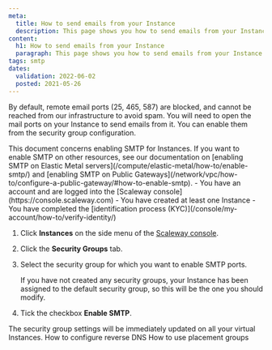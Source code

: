 ```yaml
---
meta:
  title: How to send emails from your Instance
  description: This page shows you how to send emails from your Instance
content:
  h1: How to send emails from your Instance
  paragraph: This page shows you how to send emails from your Instance
tags: smtp
dates:
  validation: 2022-06-02
  posted: 2021-05-26
---
```



By default, remote email ports (25, 465, 587) are blocked, and cannot be reached from our infrastructure to avoid spam. You will need to open the mail ports on your Instance to send emails from it. You can enable them from the security group configuration.

<Message type="note">
  This document concerns enabling SMTP for Instances. If you want to enable SMTP on other resources, see our documentation on [enabling SMTP on Elastic Metal servers](/compute/elastic-metal/how-to/enable-smtp/) and [enabling SMTP on Public Gateways](/network/vpc/how-to/configure-a-public-gateway/#how-to-enable-smtp).
</Message>

<Message type="requirement">
  - You have an account and are logged into the [Scaleway console](https://console.scaleway.com)
  - You have created at least one Instance
  - You have completed the [identification process (KYC)](/console/my-account/how-to/verify-identity/)
</Message>


1. Click **Instances** on the side menu of the [Scaleway console](https://console.scaleway.com).
2. Click the **Security Groups** tab.
3. Select the security group for which you want to enable SMTP ports. 
    <Lightbox src="scaleway_security_groups.webp" alt=""/>

    <Message type="note">
    If you have not created any security groups, your Instance has been assigned to the default security group, so this will be the one you should modify.

    </Message>
4. Tick the checkbox **Enable SMTP**.
    <Lightbox src="scaleway_enable_smtp.webp" alt=""/>


<Message type="note">
The security group settings will be immediately updated on all your virtual Instances.
</Message>



<Navigation title="See Also">
  <PreviousButton to="/compute/instances/how-to/configure-reverse-dns/">How to configure reverse DNS</PreviousButton>
  <NextButton to="/compute/instances/how-to/use-placement-groups/">How to use placement groups</NextButton>
</Navigation>